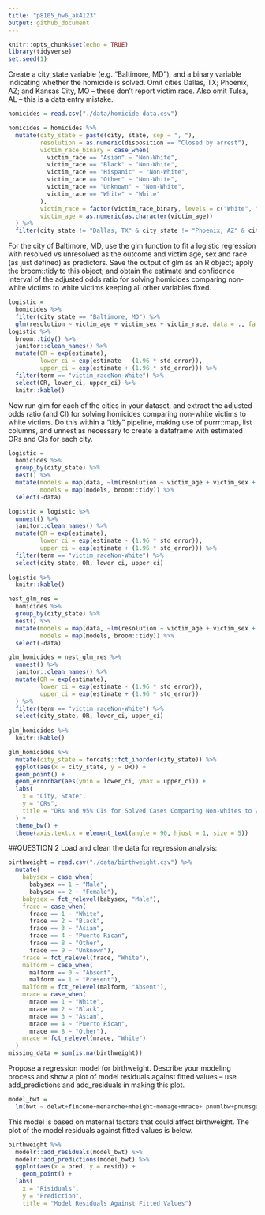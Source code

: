 ```yaml
---
title: "p8105_hw6_ak4123"
output: github_document
---
```


```r
knitr::opts_chunk$set(echo = TRUE)
library(tidyverse)
set.seed(1)
```

Create a city_state variable (e.g. “Baltimore, MD”), and a binary variable indicating whether the homicide is solved. Omit cities Dallas, TX; Phoenix, AZ; and Kansas City, MO – these don’t report victim race. Also omit Tulsa, AL – this is a data entry mistake. 
``` r
homicides = read.csv("./data/homicide-data.csv")

homicides = homicides %>% 
  mutate(city_state = paste(city, state, sep = ", "),
         resolution = as.numeric(disposition == "Closed by arrest"),
         victim_race_binary = case_when(
           victim_race == "Asian" ~ "Non-White",
           victim_race == "Black" ~ "Non-White",
           victim_race == "Hispanic" ~ "Non-White",
           victim_race == "Other" ~ "Non-White",
           victim_race == "Unknown" ~ "Non-White",
           victim_race == "White" ~ "White"
         ),
         victim_race = factor(victim_race_binary, levels = c("White", "Non-White")),
         victim_age = as.numeric(as.character(victim_age))
  ) %>% 
  filter(city_state != "Dallas, TX" & city_state != "Phoenix, AZ" & city_state != "Kansas City, MO" & city_state != "Tulsa, AL")
```

For the city of Baltimore, MD, use the glm function to fit a logistic regression with resolved vs unresolved as the outcome and victim age, sex and race (as just defined) as predictors. Save the output of glm as an R object; apply the broom::tidy to this object; and obtain the estimate and confidence interval of the adjusted odds ratio for solving homicides comparing non-white victims to white victims keeping all other variables fixed.

```r
logistic = 
  homicides %>% 
  filter(city_state == "Baltimore, MD") %>% 
  glm(resolution ~ victim_age + victim_sex + victim_race, data = ., family = binomial())
logistic %>% 
  broom::tidy() %>% 
  janitor::clean_names() %>% 
  mutate(OR = exp(estimate),
         lower_ci = exp(estimate - (1.96 * std_error)),
         upper_ci = exp(estimate + (1.96 * std_error))) %>%
  filter(term == "victim_raceNon-White") %>% 
  select(OR, lower_ci, upper_ci) %>% 
  knitr::kable()
```

Now run glm for each of the cities in your dataset, and extract the adjusted odds ratio (and CI) for solving homicides comparing non-white victims to white victims. Do this within a “tidy” pipeline, making use of purrr::map, list columns, and unnest as necessary to create a dataframe with estimated ORs and CIs for each city.

```r
logistic =
  homicides %>% 
  group_by(city_state) %>% 
  nest() %>% 
  mutate(models = map(data, ~lm(resolution ~ victim_age + victim_sex + victim_race, data = .x)),
         models = map(models, broom::tidy)) %>% 
  select(-data)

logistic = logistic %>% 
  unnest() %>% 
  janitor::clean_names() %>% 
  mutate(OR = exp(estimate),
         lower_ci = exp(estimate - (1.96 * std_error)),
         upper_ci = exp(estimate + (1.96 * std_error))) %>% 
  filter(term == "victim_raceNon-White") %>%
  select(city_state, OR, lower_ci, upper_ci) 
  
logistic %>% 
  knitr::kable()
```

```r
nest_glm_res =
  homicides %>% 
  group_by(city_state) %>% 
  nest() %>% 
  mutate(models = map(data, ~lm(resolution ~ victim_age + victim_sex + victim_race, data = .x)),
         models = map(models, broom::tidy)) %>% 
  select(-data)

glm_homicides = nest_glm_res %>% 
  unnest() %>% 
  janitor::clean_names() %>% 
  mutate(OR = exp(estimate),
         lower_ci = exp(estimate - (1.96 * std_error)),
         upper_ci = exp(estimate + (1.96 * std_error))
  ) %>% 
  filter(term == "victim_raceNon-White") %>%
  select(city_state, OR, lower_ci, upper_ci) 
  
glm_homicides %>% 
  knitr::kable()
```

```r
glm_homicides %>% 
  mutate(city_state = forcats::fct_inorder(city_state)) %>% 
  ggplot(aes(x = city_state, y = OR)) +
  geom_point() +
  geom_errorbar(aes(ymin = lower_ci, ymax = upper_ci)) +
  labs(
    x = "City, State",
    y = "ORs",
    title = "ORs and 95% CIs for Solved Cases Comparing Non-whites to Whites"
  ) +
  theme_bw() +
  theme(axis.text.x = element_text(angle = 90, hjust = 1, size = 5)) 
```

##QUESTION 2
Load and clean the data for regression analysis:
```r
birthweight = read.csv("./data/birthweight.csv") %>% 
  mutate(
    babysex = case_when(
      babysex == 1 ~ "Male",
      babysex == 2 ~ "Female"),
    babysex = fct_relevel(babysex, "Male"),
    frace = case_when(
      frace == 1 ~ "White",
      frace == 2 ~ "Black",
      frace == 3 ~ "Asian",
      frace == 4 ~ "Puerto Rican",
      frace == 8 ~ "Other",
      frace == 9 ~ "Unknown"),
    frace = fct_relevel(frace, "White"),
    malform = case_when(
      malform == 0 ~ "Absent",
      malform == 1 ~ "Present"),
    malform = fct_relevel(malform, "Absent"),
    mrace = case_when(
      mrace == 1 ~ "White",
      mrace == 2 ~ "Black",
      mrace == 3 ~ "Asian",
      mrace == 4 ~ "Puerto Rican",
      mrace == 8 ~ "Other"),
    mrace = fct_relevel(mrace, "White")
  )
missing_data = sum(is.na(birthweight))
```

Propose a regression model for birthweight. Describe your modeling process and show a plot of model residuals against fitted values – use add_predictions and add_residuals in making this plot.
```r
model_bwt = 
  lm(bwt ~ delwt+fincome+menarche+mheight+momage+mrace+ pnumlbw+pnumsga+ppbmi+ppwt, data = birthweight)
```
This model is based on maternal factors that could affect birthweight. The plot of the model residuals against fitted values is below.
```r
birthweight %>% 
  modelr::add_residuals(model_bwt) %>% 
  modelr::add_predictions(model_bwt) %>% 
  ggplot(aes(x = pred, y = resid)) +
    geom_point() +
  labs(
    x = "Risiduals",
    y = "Prediction",
    title = "Model Residuals Against Fitted Values")
```

